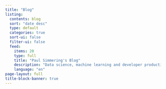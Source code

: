 ```yaml
---
title: "Blog"
listing:
  contents: blog
  sort: "date desc"
  type: default
  categories: true
  sort-ui: false
  filter-ui: false
  feed:
    items: 20
    type: full
    title: "Paul Simmering's Blog"
    description: "Data science, machine learning and developer productivity."
    language: "en"
page-layout: full
title-block-banner: true
---
```

